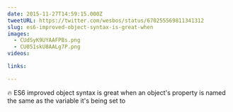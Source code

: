 ```yaml
---
date: 2015-11-27T14:59:15.000Z
tweetURL: https://twitter.com/wesbos/status/670255569811341312
slug: es6-improved-object-syntax-is-great-when
images:
  - CUdSyK9UYAAFPBs.png
  - CU051skU8AALg7P.png
videos:

links:

---
```

🔥 ES6 improved object syntax is great when an object's property is named the same as the variable it's being set to
